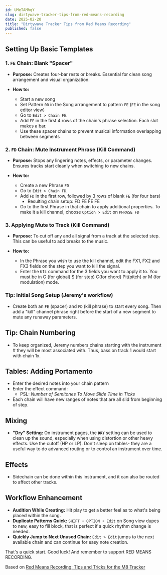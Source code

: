 ```yaml
---
id: UMeTAMhqY
slug: dirtywave-tracker-tips-from-red-means-recording
date: 2025-02-20
title: "Dirtywave Tracker Tips from Red Means Recording"
published: false
---
```


## Setting Up Basic Templates

### 1. `FE` Chain: Blank "Spacer"

*   **Purpose:** Creates four-bar rests or breaks. Essential for clean song arrangement and visual organization.

*   **How to:**
    *   Start a new song
    *   Set Pattern `00` in the Song arrangement to pattern `FE` (`FE` in the song editor view)
    *   Go to `Edit > Chain FE`.
    *   Add `FE` in the first 4 rows of the chain's phrase selection. Each slot makes a bar.
    *   Use these spacer chains to prevent musical information overlapping between segments

### 2. `FD` Chain: Mute Instrument Phrase (Kill Command)
*   **Purpose:** Stops any lingering notes, effects, or parameter changes.  Ensures tracks start cleanly when switching to new chains.

*   **How to:**
    *   Create a new Phrase `FD`
    *   Go to `Edit > Chain FD`.
    *   Add `FD` in the first row, followed by 3 rows of blank `FE` (for four bars)
        *   Resulting chain setup: FD FE FE FE
    *   Go to the first Phrase in that chain to apply additional properties. To make it a kill channel, choose `Option > Edit` on `PHRASE FD`

### 3. Applying Mute to Track (Kill Command)

*	**Purpose:** To cut off any and all signal from a track at the selected step. This can be useful to add breaks to the music.

*	**How to:**
    *  In the Phrase you wish to use the kill channel, edit the FX1, FX2 and FX3 fields on the step you want to kill the signal.
    * Enter the `KIL` command for the 3 fields you want to apply it to. You must be in G (for global) S (for step) C(for chord) Pit(pitch) or M (for modulation) mode.

### Tip: Initial Song Setup (Jeremy's workflow)

*   Create both an `FE` (spacer) and `FD` (kill phrase) to start every song.  Then add a "kill" channel phrase right before the start of a new segment to mute any runaway parameters.

## Tip: Chain Numbering

*   To keep organized, Jeremy numbers chains starting with the instrument # they will be most associated with. Thus, bass on track 1 would start with chain 1x.

## Tables: Adding Portamento

*   Enter the desired notes into your chain pattern
*	Enter the effect command:
	*	PSL: _Number of Semitones To Move_ _Slide Time in Ticks_
*	Each chain will have new ranges of notes that are all slid from beginning of step.

## Mixing

*    **"Dry" Setting:**  On instrument pages, the **`DRY`** setting can be used to clean up the sound, especially when using distortion or other heavy effects. Use the cutoff (HP or LP). Don't sleep on tables- they are a useful way to do advanced routing or to control an instrument over time.

## Effects

* Sidechain can be done within this instrument, and it can also be routed to affect other tracks.

## Workflow Enhancement

*   **Audition While Creating:** Hit play to get a better feel as to what's being placed within the song.
* **Duplicate Patterns Quick:** `SHIFT + OPTION + Edit` on Song view dupes to new, easy to fill block, that is perfect if a quick rhythm change is needed.
* **Quickly Jump to Next Unused Chain:** `Edit > Edit` jumps to the next available chain and can continue for easy note creation.

That's a quick start. Good luck! And remember to support RED MEANS RECORDING.

Based on [Red Means Recording: Tips and Tricks for the M8 Tracker](https://www.youtube.com/watch?v=QYeM4Dx2kGU)
